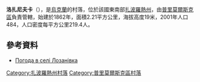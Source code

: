 {{coord|46|47|53|N|36|26|8|E|scale:100000|display=title}}

'''洛扎尼夫卡'''（{{lang-uk|Лозанівка}}），是[[烏克蘭|烏克蘭]]的村落，位於該國東南部[[扎波羅熱州|扎波羅熱州]]，由[[普里莫爾斯克區|普里莫爾斯克區]]負責管轄，始建於1862年，面積2.21平方公里，海拔高度19米，2001年人口484，人口密度每平方公里219.4人。

==參考資料==
* [http://weather.in.ua/ua/zaporozhskaja/13731 Погода в селі Лозанівка] {{Wayback|url=http://weather.in.ua/ua/zaporozhskaja/13731 |date=20160305090259 }}

[[Category:扎波羅熱州村落|Category:扎波羅熱州村落]]
[[Category:普里莫爾斯克區村落|Category:普里莫爾斯克區村落]]


{{Zaporizhia-geo-stub}}